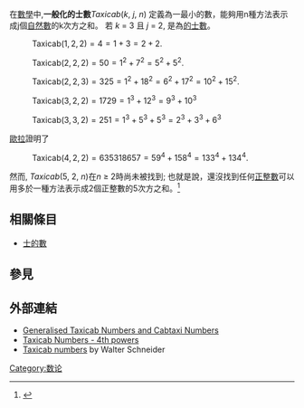 {{noteTA
|T=zh-hans:一般化的士数;zh-hk:一般化的士數;zh-tw:一般化計程車數;
|1=zh-hans:的士;zh-hk:的士;zh-tw:計程車;
}}
{{onesource|time=2019-04-21}}
{{Unsolved|數學|是否存在一正整數能夠用最少兩種方法表示成兩正整數的五次方之和，即 ''a''<sup>5</sup> + ''b''<sup>5</sup> <nowiki>=</nowiki> ''c''<sup>5</sup> + ''d''<sup>5</sup>?}}在[[數學|數學]]中,'''一般化的士數'''''Taxicab''(''k'', ''j'', ''n'') 定義為一最小的數，能夠用n種方法表示成j個[[自然數|自然數]]的k次方之和。 若 ''k'' = 3 且 ''j'' = 2, 是為[[的士數|的士數]]。
: <math>\mathrm{Taxicab}(1, 2, 2) = 4 = 1 + 3 = 2 + 2.</math>

: <math>\mathrm{Taxicab}(2, 2, 2) = 50 = 1^2 + 7^2 = 5^2 + 5^2.</math>

: <math>\mathrm{Taxicab}(2, 2, 3) = 325 = 1^2 + 18^2 = 6^2 + 17^2 = 10^2 + 15^2.</math>

: <math>\mathrm{Taxicab}(3, 2, 2) = 1729 = 1^3 + 12^3 = 9^3 + 10^3</math>

: <math>\mathrm{Taxicab}(3, 3, 2) = 251 = 1^3 + 5^3 + 5^3= 2^3 + 3^3 + 6^3</math>
[[萊昂哈德·歐拉|歐拉]]證明了
: <math>\mathrm{Taxicab}(4, 2, 2) = 635318657 = 59^4 + 158^4 = 133^4 + 134^4.</math>
然而, ''Taxicab''(5, 2, ''n'')在''n'' ≥ 2時尚未被找到; 也就是說，還沒找到任何[[正整數|正整數]]可以用多於一種方法表示成2個正整數的5次方之和。<ref>{{Cite book|url=https://books.google.com/books?id=1AP2CEGxTkgC&printsec=frontcover#v=onepage&q=&f=false|title=Unsolved Problems in Number Theory|last=Guy|first=Richard K.|authorlink=Richard K. Guy|date=2004|publisher=Springer-Science+Business Media, Inc.|isbn=0-387-20860-7|edition=Third|location=New York, New York, USA|access-date=2016-12-11|archive-date=2020-12-03|archive-url=https://web.archive.org/web/20201203034631/https://books.google.com/books?id=1AP2CEGxTkgC&printsec=frontcover#v=onepage&q=&f=false|dead-url=no}}</ref>

== 相關條目 ==
* [[士的數|士的數]]

== 參見 ==
<references />

== 外部連結 ==
* [https://web.archive.org/web/20150513224105/http://homepage.ntlworld.com/duncan-moore/taxicab/ Generalised Taxicab Numbers and Cabtaxi Numbers]
* [http://euler.free.fr/taxicab4.htm Taxicab Numbers - 4th powers]{{Wayback|url=http://euler.free.fr/taxicab4.htm |date=20200720093011 }}
* [https://web.archive.org/web/20050425023736/http://www.wschnei.de/number-theory/taxicab-numbers.html Taxicab numbers] by Walter Schneider
[[Category:数论|Category:数论]]